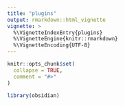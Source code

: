 ```yaml
---
title: "plugins"
output: rmarkdown::html_vignette
vignette: >
  %\VignetteIndexEntry{plugins}
  %\VignetteEngine{knitr::rmarkdown}
  %\VignetteEncoding{UTF-8}
---
```


```r
knitr::opts_chunk$set(
  collapse = TRUE,
  comment = "#>"
)
```

```r
library(obsidian)
```
